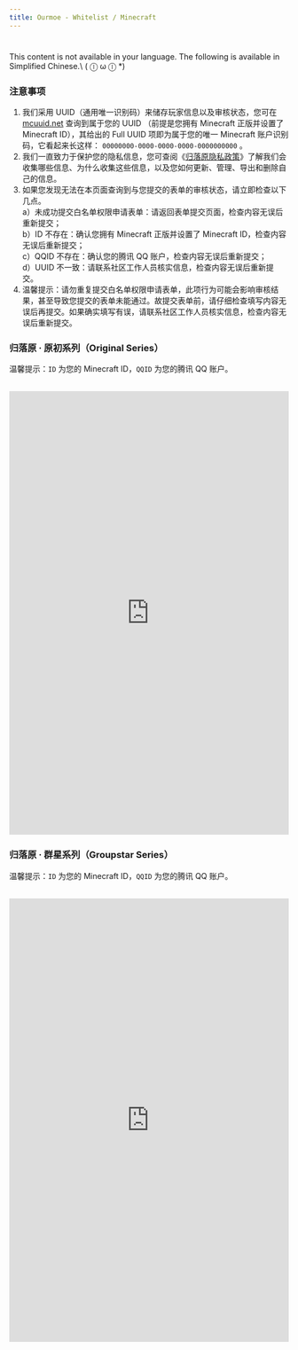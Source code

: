 ```yaml
---
title: Ourmoe - Whitelist / Minecraft
---
```




# 

<Callout type="error" emoji="️🚫">
  This content is not available in your language. The following is available in Simplified Chinese.\
   ( ⓛ ω ⓛ &#42;)
</Callout>

### 注意事项

1. 我们采用 UUID（通用唯一识别码）来储存玩家信息以及审核状态，您可在 [mcuuid.net](https://mcuuid.net/) 查询到属于您的 UUID （前提是您拥有 Minecraft 正版并设置了 Minecraft ID），其给出的 Full UUID 项即为属于您的唯一 Minecraft 账户识别码，它看起来长这样：
`00000000-0000-0000-0000-0000000000` 。
2. 我们一直致力于保护您的隐私信息，您可查阅《[归落原隐私政策](../rules/privacy_policy)》了解我们会收集哪些信息、为什么收集这些信息，以及您如何更新、管理、导出和删除自己的信息。
3. 如果您发现无法在本页面查询到与您提交的表单的审核状态，请立即检查以下几点。\
a）未成功提交白名单权限申请表单：请返回表单提交页面，检查内容无误后重新提交；\
b）ID 不存在：确认您拥有 Minecraft 正版并设置了 Minecraft ID，检查内容无误后重新提交；\
c）QQID 不存在：确认您的腾讯 QQ 账户，检查内容无误后重新提交；\
d）UUID 不一致：请联系社区工作人员核实信息，检查内容无误后重新提交。
4. 温馨提示：请勿重复提交白名单权限申请表单，此项行为可能会影响审核结果，甚至导致您提交的表单未能通过。故提交表单前，请仔细检查填写内容无误后再提交。如果确实填写有误，请联系社区工作人员核实信息，检查内容无误后重新提交。


### 归落原 · 原初系列（Original Series）

温馨提示：`ID` 为您的 Minecraft ID，`QQID` 为您的腾讯 QQ 账户。

<br />
<embed src="https://litos6dk5rm.feishu.cn/share/base/query/shrcnJmnLscPmWkI79DWBoTFPmf" align="center" width="100%" height="800" />


### 归落原 · 群星系列（Groupstar Series）

温馨提示：`ID` 为您的 Minecraft ID，`QQID` 为您的腾讯 QQ 账户。

<br />
<embed src="https://litos6dk5rm.feishu.cn/share/base/query/shrcncFU5G0sdCJJJ9GZaR41ikd" align="center" width="100%" height="800" />